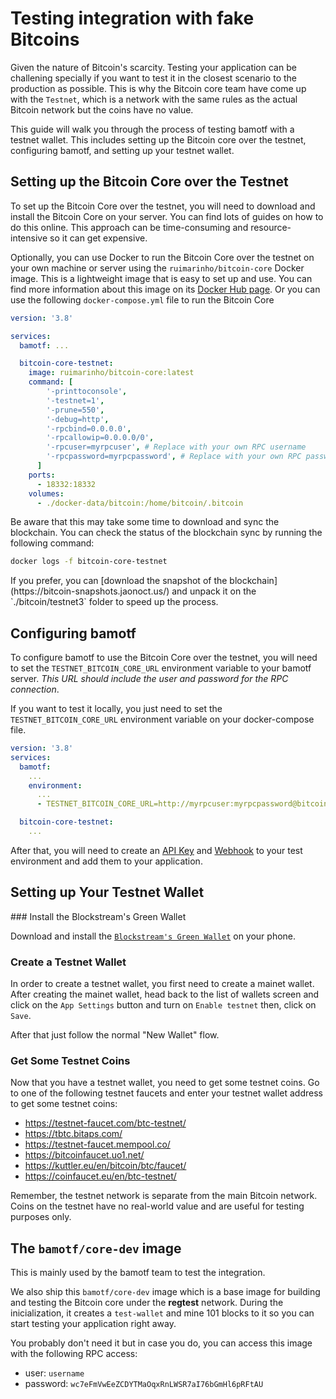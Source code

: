 
# Testing integration with fake Bitcoins

Given the nature of Bitcoin's scarcity. Testing your application can be
challening specially if you want to test it in the closest scenario to the
production as possible. This is why the Bitcoin core team have come up with the
`Testnet`, which is a network with the same rules as the actual Bitcoin network
but the coins have no value.

This guide will walk you through the process of testing bamotf with a testnet
wallet. This includes setting up the Bitcoin core over the testnet, configuring
bamotf, and setting up your testnet wallet.

## Setting up the Bitcoin Core over the Testnet

To set up the Bitcoin Core over the testnet, you will need to download and
install the Bitcoin Core on your server. You can find lots of guides on how to
do this online. This approach can be time-consuming and resource-intensive so it
can get expensive.

Optionally, you can use Docker to run the Bitcoin Core over the testnet on your
own machine or server using the `ruimarinho/bitcoin-core` Docker image. This is
a lightweight image that is easy to set up and use. You can find more
information about this image on its
[Docker Hub page](https://hub.docker.com/r/ruimarinho/bitcoin-core). Or you can
use the following `docker-compose.yml` file to run the Bitcoin Core

```yml filename="docker-compose.yml" copy
version: '3.8'

services:
  bamotf: ...

  bitcoin-core-testnet:
    image: ruimarinho/bitcoin-core:latest
    command: [
        '-printtoconsole',
        '-testnet=1',
        '-prune=550',
        '-debug=http',
        '-rpcbind=0.0.0.0',
        '-rpcallowip=0.0.0.0/0',
        '-rpcuser=myrpcuser', # Replace with your own RPC username
        '-rpcpassword=myrpcpassword', # Replace with your own RPC password
      ]
    ports:
      - 18332:18332
    volumes:
      - ./docker-data/bitcoin:/home/bitcoin/.bitcoin
```

Be aware that this may take some time to download and sync the blockchain. You
can check the status of the blockchain sync by running the following command:

```bash copy
docker logs -f bitcoin-core-testnet
```

<Callout>
  If you prefer, you can [download the snapshot of the
  blockchain](https://bitcoin-snapshots.jaonoct.us/) and unpack it on the
  `./bitcoin/testnet3` folder to speed up the process.
</Callout>

## Configuring bamotf

To configure bamotf to use the Bitcoin Core over the testnet, you will need to
set the `TESTNET_BITCOIN_CORE_URL` environment variable to your bamotf server.
_This URL should include the user and password for the RPC connection_.

If you want to test it locally, you just need to set the
`TESTNET_BITCOIN_CORE_URL` environment variable on your docker-compose file.

```yml filename="docker-compose.yml" copy
version: '3.8'
services:
  bamotf:
    ...
    environment:
      ...
      - TESTNET_BITCOIN_CORE_URL=http://myrpcuser:myrpcpassword@bitcoin-core-testnet:18332

  bitcoin-core-testnet:
    ...
```

After that, you will need to create an [API Key](http://localhost:21000/apikeys)
and [Webhook](http://localhost:21000/apikeys) to your test environment and add
them to your application.

## Setting up Your Testnet Wallet

<Steps>
### Install the Blockstream's Green Wallet

Download and install the
[`Blockstream's Green Wallet`](https://apps.apple.com/br/app/green-bitcoin-wallet/id1402243590?l=en-GB)
on your phone.

### Create a Testnet Wallet

In order to create a testnet wallet, you first need to create a mainet wallet.
After creating the mainet wallet, head back to the list of wallets screen and
click on the `App Settings` button and turn on `Enable testnet` then, click on
`Save`.

After that just follow the normal "New Wallet" flow.

### Get Some Testnet Coins

Now that you have a testnet wallet, you need to get some testnet coins. Go to
one of the following testnet faucets and enter your testnet wallet address to
get some testnet coins:

- https://testnet-faucet.com/btc-testnet/
- https://tbtc.bitaps.com/
- https://testnet-faucet.mempool.co/
- https://bitcoinfaucet.uo1.net/
- https://kuttler.eu/en/bitcoin/btc/faucet/
- https://coinfaucet.eu/en/btc-testnet/

Remember, the testnet network is separate from the main Bitcoin network. Coins
on the testnet have no real-world value and are useful for testing purposes
only.

</Steps>

## The `bamotf/core-dev` image

<Callout type="info">
  This is mainly used by the bamotf team to test the integration.
</Callout>

We also ship this `bamotf/core-dev` image which is a base image for building and
testing the Bitcoin core under the **regtest** network. During the
inicialization, it creates a `test-wallet` and mine 101 blocks to it so you can
start testing your application right away.

You probably don't need it but in case you do, you can access this image with
the following RPC access:

- user: `username`
- password: `wc7eFmVwEeZCDYTMaOqxRnLWSR7aI76bGmHl6pRFtAU`
